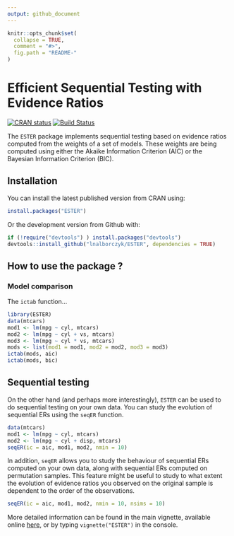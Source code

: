 ```yaml
---
output: github_document
---
```


```r
knitr::opts_chunk$set(
  collapse = TRUE,
  comment = "#>",
  fig.path = "README-"
)
```

# Efficient Sequential Testing with Evidence Ratios

[![CRAN status](https://www.r-pkg.org/badges/version/ESTER)](https://cran.r-project.org/package=ESTER)
[![Build Status](https://travis-ci.org/lnalborczyk/sticer.svg?branch=master)](https://travis-ci.org/lnalborczyk/ESTER)

The `ESTER` package implements sequential testing based on evidence ratios computed from the weights of a set of models. These weights are being computed using either the Akaike Information Criterion (AIC) or the Bayesian Information Criterion (BIC).

## Installation

You can install the latest published version from CRAN using:

```r
install.packages("ESTER")
```

Or the development version from Github with:

```r
if (!require("devtools") ) install.packages("devtools")
devtools::install_github("lnalborczyk/ESTER", dependencies = TRUE)
```

## How to use the package ?

### Model comparison

The `ictab` function...

```r
library(ESTER)
data(mtcars)
mod1 <- lm(mpg ~ cyl, mtcars)
mod2 <- lm(mpg ~ cyl + vs, mtcars)
mod3 <- lm(mpg ~ cyl * vs, mtcars)
mods <- list(mod1 = mod1, mod2 = mod2, mod3 = mod3)
ictab(mods, aic)
ictab(mods, bic)
```

## Sequential testing

On the other hand (and perhaps more interestingly), `ESTER` can be used to do sequential testing on your own data. You can study the evolution of sequential ERs using the `seqER` function.

```r
data(mtcars)
mod1 <- lm(mpg ~ cyl, mtcars)
mod2 <- lm(mpg ~ cyl + disp, mtcars)
seqER(ic = aic, mod1, mod2, nmin = 10)
```

In addition, `seqER` allows you to study the behaviour of sequential ERs computed on your own data, along with sequential ERs computed on permutation samples. This feature might be useful to study to what extent the evolution of evidence ratios you observed on the original sample is dependent to the order of the observations.

```r
seqER(ic = aic, mod1, mod2, nmin = 10, nsims = 10)
```

More detailed information can be found in the main vignette, available online [here](https://rawgit.com/lnalborczyk/ESTER/master/inst/doc/ESTER.html), or by typing `vignette("ESTER")` in the console.
